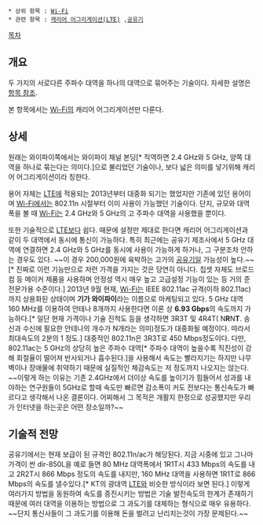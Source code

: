  * 상위 항목 : [[Wi-Fi]]
 * 관련 항목 : [[캐리어 어그리게이션|캐리어 어그리게이션(LTE)]] ,[[공유기]]

[[목차]]

== 개요 ==
두 가지의 서로다른 주파수 대역을 하나의 대역으로 묶어주는 기술이다. 자세한 설명은 [[캐리어 어그리게이션#s-2|항목 참조]].

본 항목에서는 [[Wi-Fi]]의 캐리어 어그리게이션만 다룬다. 

== 상세 ==
원래는 와이파이쪽에서는 와이파이 채널 본딩[* 직역하면 2.4 GHz와 5 GHz, 양쪽 대역을 하나로 묶는다는 의미다.]으로 불리었던 기술이나, 보다 넓은 의미를 넣기위해 캐리어 어그리게이션이라 칭한다. 

용어 자체는 [[LTE]]에 적용되는 2013년부터 대중화 되기는 했었지만 기존에 있던 용어이며 [[Wi-Fi]]에서는 802.11n 시절부터 이미 사용이 가능했던 기술이다. 단지, 규모와 대역폭을 볼 때 [[Wi-Fi]]는 2.4 GHz와 5 GHz의 고 주파수 대역을 사용했을 뿐이다. 

또한 기술적으로 [[LTE]]보다 쉽다. 때문에 설정만 제대로 한다면 캐리어 어그리게이션과 같이 두 대역에서 동시에 통신이 가능하다. 특히 최근에는 공유기 제조사에서 5 GHz 대역에 연결하면 2.4 GHz와 5 GHz를 동시에 사용이 가능하게 하거나, 그 구분조차 안하는 경우도 있다. ~~이 경우 200,000원에 육박하는 고가의 [[공유기]]일 가능성이 높다.~~[* 진짜로 이런 기능만으로 저런 가격을 가지는 것은 당연히 아니다. 칩셋 자체도 브로드컴 등 메이커 제품을 사용하며 안정성 역시 매우 높고 고급설정 기능이 있는 등 거의 준전문가용 수준이다.] 2013년 9월 현재, [[Wi-Fi]]는 IEEE 802.11ac 규격(이하 802.11ac)까지 상용화된 상태이며 '''기가 와이파이'''라는 이름으로 마케팅되고 있다. 5 GHz 대역 160 MHz를 이용하여 안테나 8개까지 사용한다면 이론 상 '''6.93 Gbps'''의 속도까지 가능하다.[* 일단 현재 가격이나 기술 진척도 등을 생각하면 3R3T 및 4R4T( N'''R'''N'''T'''. 송신과 수신에 필요한 안테나의 개수가 N개라는 의미)정도가 대중화될 예정이다. 따라서 최대속도의 2분의 1 정도.] 대중적인 802.11n은 3R3T로 450 Mbps정도이다. 다만, 802.11ac는 5 GHz의 상당히 높은 주파수 대역[* 주파수 대역이 높을수록 직진성이 강해 회절율이 떨어져 반사되거나 흡수된다.]을 사용해서 속도는 빨라지기는 하지만 나무벽이나 장애물에 취약하기 때문에 실질적인 체감속도는 저 정도까지 나오지는 않는다. ~~이렇게 하는 이유는 기존 2.4GHz에서 더이상 속도를 높이기가 힘들어서 성과를 내야하는 연구원들이 5GHz로 할때 속도만 빠르면 감소폭이 커도 전보다는 통신속도가 빠르다고 생각해서 나온 결론이다. 어찌해서 그 목적은 개활지 한정으로 성공했지만 우리가 인터넷을 하는곳은 어떤 장소일까?~~ 

== 기술적 전망 ==
공유기에서는 현재 보급이 된 규격인 802.11n/ac가 해당된다. 지금 시중에 있고 그나마 가격이 싼 dir-850L을 예로 들면 80 MHz 대역폭에서 1R1T시 433 Mbps의 속도를 내고 2R2T시 866 Mbps 정도의 속도를 내지만, 160 MHz 대역을 사용하면 1R1T로 866 Mbps의 속도를 낼수있다.[* KT의 광대역 [[LTE]]와 비슷한 방식이라 보면 된다.] 이렇게 여러가지 방법을 동원하여 속도를 증진시키는 방법은 기술 발전속도의 한계가 존재하기 때문에 여러 대역을 이용하는 방법으로 그 과도기를 대체하는 형식으로 매우 유용하다. ~~단지 통신사들이 그 과도기를 이용해 돈을 벌려고 난리치는것이 가장 문제된다.~~ 
